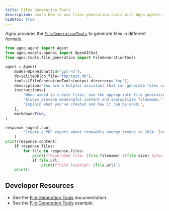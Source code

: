 ```yaml
---
title: Files Generation Tools
description: Learn how to use files generation tools with Agno agents.
hideToc: true
---
```


Agno provides the [`FileGenerationTools`](/concepts/tools/toolkits/file-generation/file-generation) to generate files in different formats.

```python
from agno.agent import Agent
from agno.models.openai import OpenAIChat
from agno.tools.file_generation import FileGenerationTools

agent = Agent(
    model=OpenAIChat(id="gpt-4o"),
    db=SqliteDb(db_file="tmp/test.db"),
    tools=[FileGenerationTools(output_directory="tmp")],  
    description="You are a helpful assistant that can generate files in various formats.",
    instructions=[
        "When asked to create files, use the appropriate file generation tools.",
        "Always provide meaningful content and appropriate filenames.",
        "Explain what you've created and how it can be used.",
    ],
    markdown=True,
)

response =agent.run(
        "Create a PDF report about renewable energy trends in 2024. Include sections on solar, wind, and hydroelectric power."
    )
print(response.content)
    if response.files:
        for file in response.files:
            print(f"Generated file: {file.filename} ({file.size} bytes)")
            if file.url:
                print(f"File location: {file.url}")
    print()
```


## Developer Resources

- See the [File Generation Tools](/concepts/tools/toolkits/file-generation/file-generation) documentation.
- See the [File Generation Tools](/examples/concepts/tools/file-generation) example.